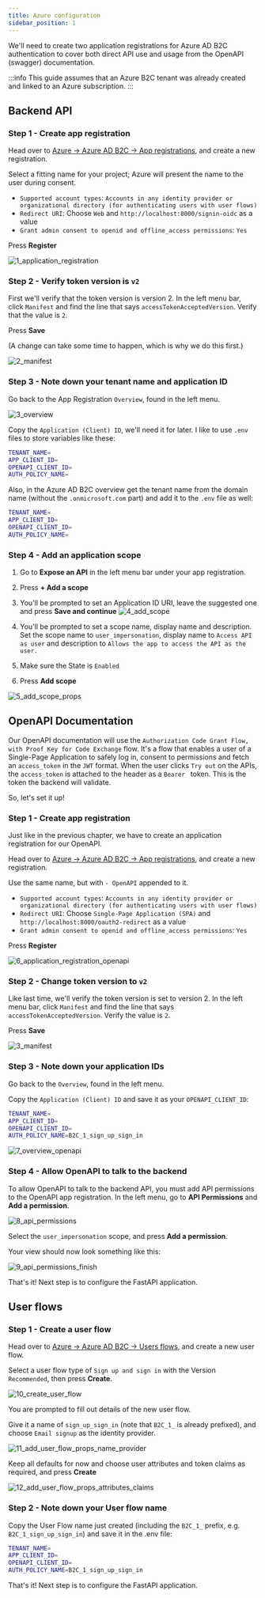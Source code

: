 ```yaml
---
title: Azure configuration
sidebar_position: 1
---
```


We'll need to create two application registrations for Azure AD B2C authentication to cover both direct API
use and usage from the OpenAPI (swagger) documentation.

:::info
This guide assumes that an Azure B2C tenant was already created and linked to an Azure subscription.
:::


## Backend API

### Step 1 - Create app registration
Head over to
[Azure -> Azure AD B2C -> App registrations](https://portal.azure.com/#view/Microsoft_AAD_B2CAdmin/TenantManagementMenuBlade/~/registeredApps),
and create a new registration.

Select a fitting name for your project; Azure will present the name to the user during consent.

* `Supported account types`: `Accounts in any identity provider or organizational directory (for authenticating users with user flows)`
* `Redirect URI`: Choose `Web` and `http://localhost:8000/signin-oidc` as a value
* `Grant admin consent to openid and offline_access permissions`: `Yes`

Press **Register**

![1_application_registration](../../static/img/b2c/1_application_registration.png)

### Step 2 - Verify token version is `v2`

First we'll verify that the token version is version 2. In the left menu bar, click `Manifest` and find the line
that says `accessTokenAcceptedVersion`. Verify that the value is `2`.

Press **Save**

(A change can take some time to happen, which is why we do this first.)

![2_manifest](../../static/img/b2c/2_manifest.png)


### Step 3 - Note down your tenant name and application ID

Go back to the App Registration `Overview`, found in the left menu.

![3_overview](../../static/img/b2c/3_overview.png)

Copy the `Application (Client) ID`, we'll need it for later. I like to use `.env` files to
store variables like these:

```bash title=".env" {2}
TENANT_NAME=
APP_CLIENT_ID=
OPENAPI_CLIENT_ID=
AUTH_POLICY_NAME=
```

Also, in the Azure AD B2C overview get the tenant name from the domain name (without the `.onmicrosoft.com` part)
and add it to the `.env` file as well:

```bash title=".env" {1}
TENANT_NAME=
APP_CLIENT_ID=
OPENAPI_CLIENT_ID=
AUTH_POLICY_NAME=
```




### Step 4 - Add an application scope

1. Go to **Expose an API** in the left menu bar under your app registration.
2. Press **+ Add a scope**
3. You'll be prompted to set an Application ID URI, leave the suggested one and press **Save and continue**
![4_add_scope](../../static/img/b2c/4_add_scope.png)

4. You'll be prompted to set a scope name, display name and description. Set the scope name to `user_impersonation`,
display name to `Access API as user` and description to `Allows the app to access the API as the user.`
5. Make sure the State is `Enabled`
6. Press **Add scope**


![5_add_scope_props](../../static/img/b2c/5_add_scope_props.png)


## OpenAPI Documentation
Our OpenAPI documentation will use the `Authorization Code Grant Flow, with Proof Key for Code Exchange` flow.
It's a flow that enables a user of a Single-Page Application to safely log in, consent to permissions and fetch an `access_token`
in the `JWT` format. When the user clicks `Try out` on the APIs, the `access_token` is attached to the header as a `Bearer ` token.
This is the token the backend will validate.

So, let's set it up!

### Step 1 - Create app registration
Just like in the previous chapter, we have to create an application registration for our OpenAPI.

Head over to
[Azure -> Azure AD B2C -> App registrations](https://portal.azure.com/#view/Microsoft_AAD_B2CAdmin/TenantManagementMenuBlade/~/registeredApps),
and create a new registration.

Use the same name, but with `- OpenAPI` appended to it.

* `Supported account types`: `Accounts in any identity provider or organizational directory (for authenticating users with user flows)`
* `Redirect URI`: Choose `Single-Page Application (SPA)` and `http://localhost:8000/oauth2-redirect` as a value
* `Grant admin consent to openid and offline_access permissions`: `Yes`

Press **Register**

![6_application_registration_openapi](../../static/img/b2c/6_application_registration_openapi.png)


### Step 2 - Change token version to `v2`

Like last time, we'll verify the token version is set to version 2. In the left menu bar, click `Manifest` and find the line
that says `accessTokenAcceptedVersion`. Verify the value is `2`.

Press **Save**

![3_manifest](../../static/img/b2c/2_manifest.png)


### Step 3 - Note down your application IDs
Go back to the `Overview`, found in the left menu.

Copy the `Application (Client) ID` and save it as your `OPENAPI_CLIENT_ID`:

```bash title=".env" {3}
TENANT_NAME=
APP_CLIENT_ID=
OPENAPI_CLIENT_ID=
AUTH_POLICY_NAME=B2C_1_sign_up_sign_in
````

![7_overview_openapi](../../static/img/b2c/7_overview_openapi.png)


### Step 4 - Allow OpenAPI to talk to the backend

To allow OpenAPI to talk to the backend API, you must add API permissions to the OpenAPI app registration.
In the left menu, go to **API Permissions** and **Add a permission**.

![8_api_permissions](../../static/img/b2c/8_api_permissions.png)

Select the `user_impersonation` scope, and press **Add a permission**.

Your view should now look something like this:

![9_api_permissions_finish](../../static/img/b2c/9_api_permissions_finish.png)

That's it! Next step is to configure the FastAPI application.


## User flows

### Step 1 - Create a user flow

Head over to
[Azure -> Azure AD B2C -> Users flows](https://portal.azure.com/#view/Microsoft_AAD_B2CAdmin/TenantManagementMenuBlade/~/userJourneys),
and create a new user flow.

Select a user flow type of `Sign up and sign in` with the Version `Recommended`, then press **Create**.

![10_create_user_flow](../../static/img/b2c/10_add_user_flow.png)

You are prompted to fill out details of the new user flow.

Give it a name of `sign_up_sign_in` (note that `B2C_1_` is already prefixed), and choose `Email signup` as the identity provider.

![11_add_user_flow_props_name_provider](../../static/img/b2c/11_add_user_flow_props_name_provider.png)


Keep all defaults for now and choose user attributes and token claims as required, and press **Create**

![12_add_user_flow_props_attributes_claims](../../static/img/b2c/12_add_user_flow_props_attributes_claims.png)


### Step 2 - Note down your User flow name

Copy the User Flow name just created (including the `B2C_1_` prefix, e.g. `B2C_1_sign_up_sign_in`)
and save it in the .env file:

```bash title=".env" {4}
TENANT_NAME=
APP_CLIENT_ID=
OPENAPI_CLIENT_ID=
AUTH_POLICY_NAME=B2C_1_sign_up_sign_in
````

That's it! Next step is to configure the FastAPI application.
